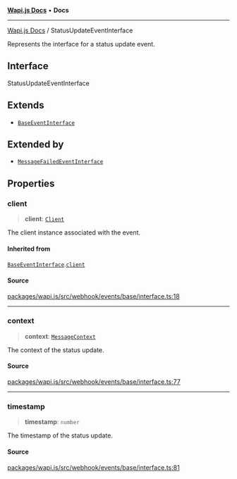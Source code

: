 [**Wapi.js Docs**](../README.mdx) • **Docs**

***

[Wapi.js Docs](../globals.mdx) / StatusUpdateEventInterface

Represents the interface for a status update event.

## Interface

StatusUpdateEventInterface

## Extends

- [`BaseEventInterface`](BaseEventInterface.mdx)

## Extended by

- [`MessageFailedEventInterface`](MessageFailedEventInterface.mdx)

## Properties

### client

> **client**: [`Client`](../classes/Client.mdx)

The client instance associated with the event.

#### Inherited from

[`BaseEventInterface`](BaseEventInterface.mdx).[`client`](BaseEventInterface.mdx#client)

#### Source

[packages/wapi.js/src/webhook/events/base/interface.ts:18](https://github.com/sarthakjdev/wapi.js/packages/wapi.js/src/webhook/events/base/interface.ts?at=55950734d72fca04a6c87f7236ee551d251cec7e#line=18)

***

### context

> **context**: [`MessageContext`](../type-aliases/MessageContext.mdx)

The context of the status update.

#### Source

[packages/wapi.js/src/webhook/events/base/interface.ts:77](https://github.com/sarthakjdev/wapi.js/packages/wapi.js/src/webhook/events/base/interface.ts?at=55950734d72fca04a6c87f7236ee551d251cec7e#line=77)

***

### timestamp

> **timestamp**: `number`

The timestamp of the status update.

#### Source

[packages/wapi.js/src/webhook/events/base/interface.ts:81](https://github.com/sarthakjdev/wapi.js/packages/wapi.js/src/webhook/events/base/interface.ts?at=55950734d72fca04a6c87f7236ee551d251cec7e#line=81)
